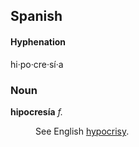 ==Spanish==
====Hyphenation====
hi&middot;po&middot;cre&middot;sí&middot;a
===Noun===
'''hipocresía''' ''f.''
:See English [[hypocrisy#English|hypocrisy]].